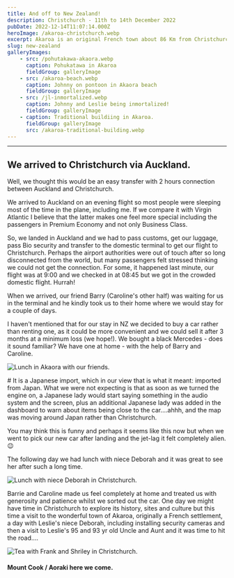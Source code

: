 ```yaml
---
title: And off to New Zealand!
description: Christchurch - 11th to 14th December 2022
pubDate: 2022-12-14T11:07:14.000Z
heroImage: /akaroa-christchurch.webp
excerpt: Akaroa is an original French town about 86 Km from Christchurch where we landed two days later (time zone) than when we left Los Angeles, to start our Kiwi adventure.
slug: new-zealand
galleryImages:
    - src: /pohutakawa-akaora.webp
      caption: Pohukatawa in Akaroa
      fieldGroup: galleryImage
    - src: /akaroa-beach.webp
      caption: Johnny on pontoon in Akaora beach
      fieldGroup: galleryImage
    - src: /jl-inmortalized.webp
      caption: Johnny and Leslie being inmortalized!
      fieldGroup: galleryImage
    - caption: Traditional buildiing in Akaroa.
      fieldGroup: galleryImage
      src: /akaroa-traditional-building.webp
---
```


***

## We arrived to Christchurch via Auckland.

Well, we thought this would be an easy transfer with 2 hours connection between Auckland and Christchurch.

We arrived to Auckland on an evening flight so most people were sleeping most of the time in the plane, including me. If we compare it with Virgin Atlantic I believe that the latter makes one feel more special including the passengers in Premium Economy and not only Business Class.

So, we landed in Auckland and we had to pass customs, get our luggage, pass Bio security and transfer to the domestic terminal to get our flight to Christchurch. Perhaps the airport authorities were out of touch after so long disconnected from the world, but many passengers felt stressed thinking we could not get the connection. For some, it happened last minute, our flight was at 9:00 and we checked in at 08:45 but we got in the crowded domestic flight. Hurrah!

When we arrived, our friend Barry (Caroline's other half) was waiting for us in the terminal and he kindly took us to their home where we would stay for a couple of days.

I haven't mentioned that for our stay in NZ we decided to buy a car rather than renting one, as it could be more convenient and we could sell it after 3 months at a minimum loss (we hope!). We bought a black Mercedes - does it sound familiar? We have one at home - with the help of Barry and Caroline.

![Lunch in Akaora with our friends.](/akaora-lunch.webp)


<Caption caption="Lunch in Akaora with our friend Caroline and Barrie." />
# 
It is a Japanese import, which in our view that is what it meant: imported from Japan. What we were not expecting is that as soon as we turned the engine on, a Japanese lady would start saying something in the audio system and the screen, plus an additional Japanese lady was added in the dashboard to warn about items being close to the car....ahhh, and the map was moving around Japan rather than Christchurch.

You may think this is funny and perhaps it seems like this now but when we went to pick our new car after landing and the jet-lag it felt completely alien. 😉

The following day we had lunch with niece Deborah and it was great to see her after such a long time.

![Lunch with niece Deborah in Christchurch.](/lunch-with-debs.webp)

<Caption caption="Lunch with Deborah in Christchurch" />

Barrie and Caroline made us feel completely at home and treated us with generosity and patience whilst we sorted out the car. One day we might have time in Christchurch to explore its history, sites and culture but this time a visit to the wonderful town of Akaroa, originally a French settlement, a day with Leslie's niece Deborah, including installing security cameras and then a visit to Leslie's 95 and 93 yr old Uncle and Aunt and it was time to hit the road....

![Tea with Frank and Shriley in Christchurch.](/frank-and-shirley.webp)

<Caption caption="A tea with Leslie's uncle and aunt before hitting the road from Christchuch." />

#### Mount Cook / Aoraki here we come.
